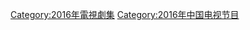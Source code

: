 {{Catnav|頁面分類|...|电视节目|电视剧|每年電視影集|2016年電視影集}}
{{Catnav|頁面分類|...|电视节目|电视剧|各國電視劇|中国电视剧|每年中國電視劇集}}

{{cat year nav
| year = 2016
| cat = 中國電視劇集 
| sortkey = 中國電視劇集
| article = 中國電視劇
| in = 
}}


[[Category:2016年電視劇集|Category:2016年電視劇集]]
[[Category:2016年中国电视节目|Category:2016年中国电视节目]]